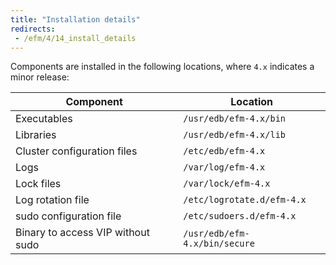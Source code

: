 ```yaml
---
title: "Installation details"
redirects: 
 - /efm/4/14_install_details
---
```




Components are installed in the following locations, where `4.x` indicates a minor release:

| Component                         | Location                      |
| --------------------------------- | ----------------------------- |
| Executables                       | `/usr/edb/efm-4.x/bin`        |
| Libraries                         | `/usr/edb/efm-4.x/lib`        |
| Cluster configuration files       | `/etc/edb/efm-4.x`            |
| Logs                              | `/var/log/efm-4.x`            |
| Lock files                        | `/var/lock/efm-4.x`           |
| Log rotation file                 | `/etc/logrotate.d/efm-4.x`    |
| sudo configuration file           | `/etc/sudoers.d/efm-4.x`      |
| Binary to access VIP without sudo | `/usr/edb/efm-4.x/bin/secure` |

